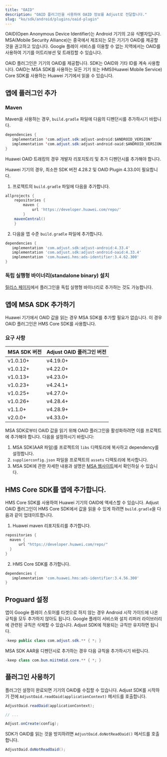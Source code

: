 ```yaml
---
title: "OAID"
description: "OAID 플러그인을 사용하여 OAID 정보를 Adjust로 전달합니다."
slug: "ko/sdk/android/plugins/oaid-plugin"
---
```


OAID\(Open Anonymous Device Identifier\)는 Android 기기의 고유 식별자입니다. MSA\(Mobile Security Alliance\)는 중국에서 제조되는 모든 기기가 OAID를 제공할 것을 권고하고 있습니다. Google 플레이 서비스를 이용할 수 없는 지역에서는 OAID를 사용하여 기기를 어트리뷰션 및 트래킹할 수 있습니다.

OAID 플러그인은 기기의 OAID를 제공합니다. SDK는 OAID와 기타 ID를 계속 사용합니다. OAID는 MSA SDK를 사용하는 모든 기기 또는 HMS\(Huawei Mobile Service\) Core SDK를 사용하는 Huawei 기기에서 읽을 수 있습니다.

## 앱에 플러그인 추가

### Maven

Maven을 사용하는 경우, `build.gradle` 파일에 다음의 디펜던시를 추가하시기 바랍니다.

```java
dependencies {
   implementation 'com.adjust.sdk:adjust-android:$ANDROID_VERSION'
   implementation 'com.adjust.sdk:adjust-android-oaid:$ANDROID_VERSION'
}
```

Huawei OAID 트래킹의 경우 개발자 리포지토리 및 추가 디펜던시를 추가해야 합니다.

<Callout type="important">

Huawei 기기의 경우, 최소한 SDK 버전 4\.28\.2 및 OAID Plugin 4\.33\.0이 필요합니다.

</Callout>

1. 프로젝트의 `build.gradle` 파일에 다음을 추가합니다.

```groovy
allprojects {
    repositories {
        maven {
            url 'https://developer.huawei.com/repo/'
        }
    mavenCentral()
    }
```

2. 다음을 앱 수준 `build.gradle` 파일에 추가합니다.

```groovy
dependencies {
   implementation 'com.adjust.sdk:adjust-android:4.33.4'
   implementation 'com.adjust.sdk:adjust-android-oaid:4.33.4'
   implementation 'com.huawei.hms:ads-identifier:3.4.62.300'
}
```

### 독립 실행형 바이너리\(standalone binary\) 설치

[릴리스 페이지](https://github.com/adjust/android_sdk/releases)에서 플러그인을 독립 실행형 바이너리로 추가하는 것도 가능합니다.

## 앱에 MSA SDK 추가하기

<Callout type="note">

Huawei 기기에서 OAID 값을 읽는 경우 MSA SDK를 추가할 필요가 없습니다. 이 경우 OAID 플러그인은 HMS Core SDK를 사용합니다.

</Callout>

### 요구 사항

| MSA SDK 버전 | Adjust OAID 플러그인 버전 |
| ------------ | ------------------------- |
| v1\.0\.10\+  | v4\.19\.0\+               |
| v1\.0\.12\+  | v4\.22\.0\+               |
| v1\.0\.13\+  | v4\.23\.0\+               |
| v1\.0\.23\+  | v4\.24\.1\+               |
| v1\.0\.25\+  | v4\.27\.0\+               |
| v1\.0\.26\+  | v4\.28\.4\+               |
| v1\.1\.0\+   | v4\.28\.9\+               |
| v2\.0\.0\+   | v4\.33\.0\+               |

MSA SDK로부터 OAID 값을 읽기 위해 OAID 플러그인을 활성화하려면 이를 프로젝트에 추가해야 합니다. 다음을 설정하시기 바랍니다:

1. MSA SDK\(AAR 파일\)를 프로젝트의 `libs` 디렉토리에 복사하고 dependency를 설정합니다.
2. `supplierconfig.json` 파일을 프로젝트의 `assets` 디렉토리에 복사합니다.
3. MSA SDK에 관한 자세한 내용과 설명은 [MSA 웹사이트](http://www.msa-alliance.cn/col.jsp?id=120)에서 확인하실 수 있습니다.

## HMS Core SDK를 앱에 추가합니다.

HMS Core SDK를 사용하여 Huawei 기기의 OAID에 액세스할 수 있습니다. Adjust OAID 플러그인이 HMS Core SDK에서 값을 읽을 수 있게 하려면 `build.gradle`을 다음과 같이 업데이트합니다.

1. Huawei maven 리포지토리를 추가합니다.

```groovy
repositories {
  maven {
      url "https://developer.huawei.com/repo/"
  }
}
```

2. HMS Core SDK를 추가합니다.

```groovy
dependencies {
   implementation 'com.huawei.hms:ads-identifier:3.4.56.300'
}
```

## Proguard 설정

앱이 Google 플레이 스토어를 타겟으로 하지 않는 경우 Android 시작 가이드에 나온 규칙을 모두 추가하지 않아도 됩니다. Google 플레이 서비스와 설치 리퍼러 라이브러리에 관련된 규칙은 삭제할 수 있습니다. Adjust SDK에 적용되는 규칙만 유지하면 됩니다.

```java
-keep public class com.adjust.sdk.** { *; }
```

MSA SDK AAR을 디펜던시로 추가하는 경우 다음 규칙을 추가하시기 바랍니다.

```java
-keep class com.bun.miitmdid.core.** { *; }
```

## 플러그인 사용하기

플러그인 설정이 완료되면 기기의 OAID를 수집할 수 있습니다. Adjust SDK를 시작하기 전에 `AdjustOaid.readOaid(applicationContext)` 메서드를 호출합니다.

<Tabs>

 <Tab title="Java">

```java
AdjustOaid.readOaid(applicationContext);

// ...

Adjust.onCreate(config);
```

</Tab>

</Tabs>

SDK가 OAID를 읽는 것을 방지하려면 `AdjustOaid.doNotReadOaid()` 메서드를 호출합니다.

<Tabs>

 <Tab title="Java">

```java
AdjustOaid.doNotReadOaid();

```

</Tab>

</Tabs>
